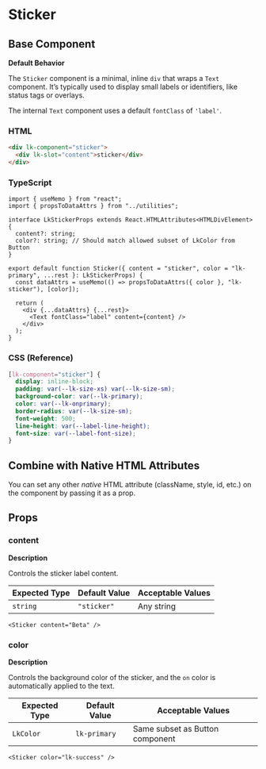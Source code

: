 # Sticker

## Base Component

**Default Behavior**

The `Sticker` component is a minimal, inline `div` that wraps a `Text` component. It’s typically used to display small labels or identifiers, like status tags or overlays.

The internal `Text` component uses a default `fontClass` of `'label'`.

### HTML

```html
<div lk-component="sticker">
  <div lk-slot="content">sticker</div>
</div>
```

### TypeScript

```tsx
import { useMemo } from "react";
import { propsToDataAttrs } from "../utilities";

interface LkStickerProps extends React.HTMLAttributes<HTMLDivElement> {
  content?: string;
  color?: string; // Should match allowed subset of LkColor from Button
}

export default function Sticker({ content = "sticker", color = "lk-primary", ...rest }: LkStickerProps) {
  const dataAttrs = useMemo(() => propsToDataAttrs({ color }, "lk-sticker"), [color]);

  return (
    <div {...dataAttrs} {...rest}>
      <Text fontClass="label" content={content} />
    </div>
  );
}
```

### CSS (Reference)

```css
[lk-component="sticker"] {
  display: inline-block;
  padding: var(--lk-size-xs) var(--lk-size-sm);
  background-color: var(--lk-primary);
  color: var(--lk-onprimary);
  border-radius: var(--lk-size-sm);
  font-weight: 500;
  line-height: var(--label-line-height);
  font-size: var(--label-font-size);
}
```

## Combine with Native HTML Attributes

You can set any other _native_ HTML attribute (className, style, id, etc.) on the component by passing it as a prop.

## Props

### **content**

**Description**

Controls the sticker label content.

| **Expected Type** | **Default Value** | **Acceptable Values** |
| ----------------- | ----------------- | --------------------- |
| `string`          | `"sticker"`       | Any string            |

```tsx
<Sticker content="Beta" />
```

### **color**

**Description**

Controls the background color of the sticker, and the `on` color is automatically applied to the text.

| **Expected Type** | **Default Value** | **Acceptable Values**           |
| ----------------- | ----------------- | ------------------------------- |
| `LkColor`         | `lk-primary`      | Same subset as Button component |

```tsx
<Sticker color="lk-success" />
```
